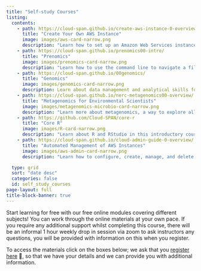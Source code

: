 ```yaml
---
title: "Self-study Courses"
listing:
  contents:
    - path: https://cloud-span.github.io/create-aws-instance-0-overview/
      title: "Create Your Own AWS Instance"
      image: images/aws-card-narrow.png
      description: "Learn how to set up an Amazon Web Services instance."
    - path: https://cloud-span.github.io/prenomics00-intro/
      title: "Prenomics"
      image: images/prenomics-card-narrow.png
      description: "Learn how to use the command line to navigate a file system and carry out simple tasks."
    - path: https://cloud-span.github.io/00genomics/
      title: "Genomics"
      image: images/genomics-card-narrow.png
      description: Learn about data management and analytical skills for genomic research. 
    - path: https://cloud-span.github.io/nerc-metagenomics00-overview/
      title: "Metagenomics for Environmental Scientists"
      image: images/metagenomics-microbio-card-narrow.png
      description: "Learn more about metagenomics, a way to explore all the genetic material in an environmental sample."
    - path: https://github.com/Cloud-SPAN/core-r
      title: "Core R"
      image: images/R-card-narrow.png
      description: "Learn about R and RStudio in this introductory course."
    - path: https://cloud-span.github.io/cloud-admin-guide-0-overview/
      title: "Automated Management of AWS Instances"
      image: images/aws-admin-card-narrow.png
      description: "Learn how to configure, create, manage, and delete, one or multiple instances"

  type: grid
  sort: "date desc"
  categories: false
  id: self_study_courses
page-layout: full
title-block-banner: true
---
```

Start learning for free with our free online modules covering different subjects! You can work through the online materials at your own pace. If you require any additional support whilst completing this course, there will be an informal 1 hour weekly drop in session via zoom to ask instructors any questions, you will be provided with information on this when you register. 

To access the materials click on the boxes below;  we ask that you [register here](https://forms.gle/YPNqtbpwKFqZmg5y9) 📝, so that we have your details and we can provide you with additional information. 



::: {#self_study_courses}
:::

